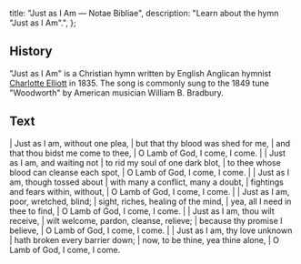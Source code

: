   title: "Just as I Am — Notae Bibliae",
  description: "Learn about the hymn \"Just as I Am\".",
};

<Initial text="Just as I Am" />

## History

"Just as I Am" is a Christian hymn written by English Anglican hymnist [Charlotte Elliott](/liturgy/music/composers/charlotte-elliott) in 1835. The song is commonly sung to the 1849 tune "Woodworth" by American musician William B. Bradbury.

## Text

<Poetry>
|  Just as I am, without one plea,
|  but that thy blood was shed for me,
|  and that thou bidst me come to thee,
|  O Lamb of God, I come, I come.
|
|  Just as I am, and waiting not
|  to rid my soul of one dark blot,
|  to thee whose blood can cleanse each spot,
|  O Lamb of God, I come, I come.
|
|  Just as I am, though tossed about
|  with many a conflict, many a doubt,
|  fightings and fears within, without,
|  O Lamb of God, I come, I come.
|
|  Just as I am, poor, wretched, blind;
|  sight, riches, healing of the mind,
|  yea, all I need in thee to find,
|  O Lamb of God, I come, I come.
|
|  Just as I am, thou wilt receive,
|  wilt welcome, pardon, cleanse, relieve;
|  because thy promise I believe,
|  O Lamb of God, I come, I come.
|
|  Just as I am, thy love unknown
|  hath broken every barrier down;
|  now, to be thine, yea thine alone,
|  O Lamb of God, I come, I come.
</Poetry>
